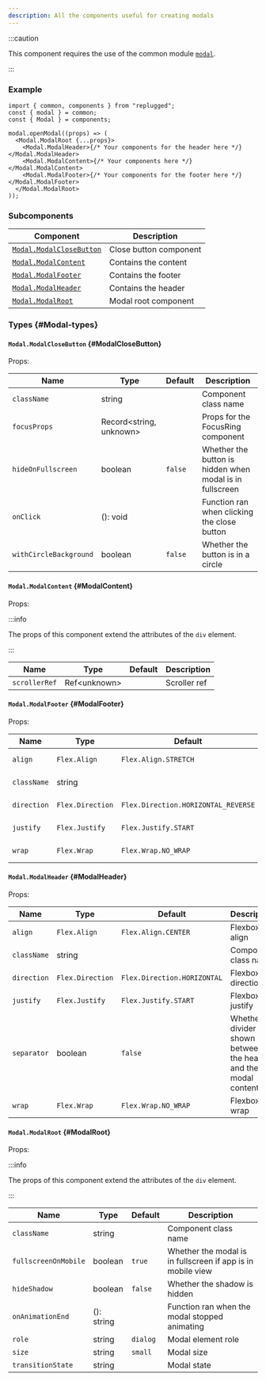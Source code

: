 ```yaml
---
description: All the components useful for creating modals
---
```



<RequiredNotice />

:::caution

This component requires the use of the common module [`modal`](../common#modal).

:::

### Example

```tsx
import { common, components } from "replugged";
const { modal } = common;
const { Modal } = components;

modal.openModal((props) => (
  <Modal.ModalRoot {...props}>
    <Modal.ModalHeader>{/* Your components for the header here */}</Modal.ModalHeader>
    <Modal.ModalContent>{/* Your components here */}</Modal.ModalContent>
    <Modal.ModalFooter>{/* Your components for the footer here */}</Modal.ModalFooter>
  </Modal.ModalRoot>
));
```

### Subcomponents

| Component                                     | Description            |
| --------------------------------------------- | ---------------------- |
| [`Modal.ModalCloseButton`](#ModalCloseButton) | Close button component |
| [`Modal.ModalContent`](#ModalContent)         | Contains the content   |
| [`Modal.ModalFooter`](#ModalFooter)           | Contains the footer    |
| [`Modal.ModalHeader`](#ModalHeader)           | Contains the header    |
| [`Modal.ModalRoot`](#ModalRoot)               | Modal root component   |

### Types {#Modal-types}

#### `Modal.ModalCloseButton` {#ModalCloseButton}

Props:

| Name                   | Type                    | Default | Description                                              |
| ---------------------- | ----------------------- | ------- | -------------------------------------------------------- |
| `className`            | string                  |         | Component class name                                     |
| `focusProps`           | Record<string, unknown> |         | Props for the FocusRing component                        |
| `hideOnFullscreen`     | boolean                 | `false` | Whether the button is hidden when modal is in fullscreen |
| `onClick`              | <Required /> (): void   |         | Function ran when clicking the close button              |
| `withCircleBackground` | boolean                 | `false` | Whether the button is in a circle                        |

#### `Modal.ModalContent` {#ModalContent}

Props:

:::info

The props of this component extend the attributes of the `div` element.

:::

| Name          | Type          | Default | Description  |
| ------------- | ------------- | ------- | ------------ |
| `scrollerRef` | Ref<unknown\> |         | Scroller ref |

#### `Modal.ModalFooter` {#ModalFooter}

Props:

| Name        | Type             | Default                             | Description          |
| ----------- | ---------------- | ----------------------------------- | -------------------- |
| `align`     | `Flex.Align`     | `Flex.Align.STRETCH`                | Flexbox align        |
| `className` | string           |                                     | Component class name |
| `direction` | `Flex.Direction` | `Flex.Direction.HORIZONTAL_REVERSE` | Flexbox direction    |
| `justify`   | `Flex.Justify`   | `Flex.Justify.START`                | Flexbox justify      |
| `wrap`      | `Flex.Wrap`      | `Flex.Wrap.NO_WRAP`                 | Flexbox wrap         |

#### `Modal.ModalHeader` {#ModalHeader}

Props:

| Name        | Type             | Default                     | Description                                                         |
| ----------- | ---------------- | --------------------------- | ------------------------------------------------------------------- |
| `align`     | `Flex.Align`     | `Flex.Align.CENTER`         | Flexbox align                                                       |
| `className` | string           |                             | Component class name                                                |
| `direction` | `Flex.Direction` | `Flex.Direction.HORIZONTAL` | Flexbox direction                                                   |
| `justify`   | `Flex.Justify`   | `Flex.Justify.START`        | Flexbox justify                                                     |
| `separator` | boolean          | `false`                     | Whether a divider is shown between the header and the modal content |
| `wrap`      | `Flex.Wrap`      | `Flex.Wrap.NO_WRAP`         | Flexbox wrap                                                        |

#### `Modal.ModalRoot` {#ModalRoot}

Props:

:::info

The props of this component extend the attributes of the `div` element.

:::

| Name                 | Type       | Default  | Description                                                 |
| -------------------- | ---------- | -------- | ----------------------------------------------------------- |
| `className`          | string     |          | Component class name                                        |
| `fullscreenOnMobile` | boolean    | `true`   | Whether the modal is in fullscreen if app is in mobile view |
| `hideShadow`         | boolean    | `false`  | Whether the shadow is hidden                                |
| `onAnimationEnd`     | (): string |          | Function ran when the modal stopped animating               |
| `role`               | string     | `dialog` | Modal element role                                          |
| `size`               | string     | `small`  | Modal size                                                  |
| `transitionState`    | string     |          | Modal state                                                 |
